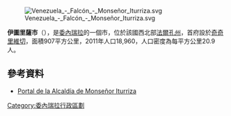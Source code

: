 [[Image:Venezuela_-_Falcón_-_Monseñor_Iturriza.svg|right]]

'''伊圖里薩市'''（{{lang-es|Municipio Iturriza}}），是[[委內瑞拉|委內瑞拉]]的一個市，位於該國西北部[[法爾孔州|法爾孔州]]，首府設於[[奇奇里維切|奇奇里維切]]，面積907平方公里，2011年人口18,960，人口密度為每平方公里20.9人。

==參考資料==
* [https://web.archive.org/web/20070819051313/http://monsenoriturriza-falcon.gov.ve/portal-alcaldias/ Portal de la Alcaldía de Monseñor Iturriza]

{{Venezuela-geo-stub}}
[[Category:委內瑞拉行政區劃|Category:委內瑞拉行政區劃]]